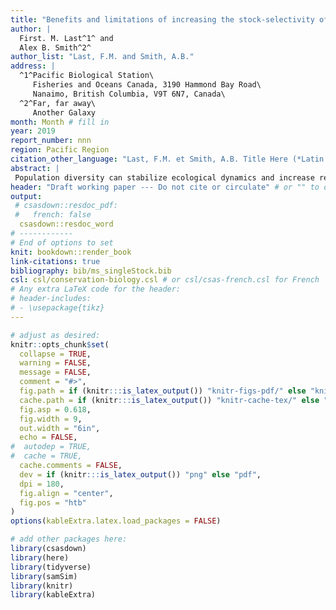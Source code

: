 ```yaml
---
title: "Benefits and limitations of increasing the stock-selectivity of Pacific salmon fisheries"
author: |
  First. M. Last^1^ and
  Alex B. Smith^2^
author_list: "Last, F.M. and Smith, A.B."
address: |
  ^1^Pacific Biological Station\
     Fisheries and Oceans Canada, 3190 Hammond Bay Road\
     Nanaimo, British Columbia, V9T 6N7, Canada\
  ^2^Far, far away\
     Another Galaxy
month: Month # fill in
year: 2019
report_number: nnn
region: Pacific Region
citation_other_language: "Last, F.M. et Smith, A.B. Title Here (*Latin Species Name*). DFO Secr. can. de consult. sci. du MPO. Doc. de rech 2019/nnn. iv + 13 p."
abstract: |
 Population diversity can stabilize ecological dynamics and increase resilience to future environmental change. In exploited systems, however, management goals to preserve diversity may be in tension with harvest objectives. For example, fisheries managers may forgo opportunities to sustainably harvest abundant populations to reduce risks to less productive populations. Increasing the stock selectivity of fisheries is one management lever that may allow for both conservation- and catch-based objectives to be met. We developed a model simulating the dynamics of a Pacific salmon stock aggregate and its fishery to evaluate how changing allocations between mixed- and single-stock fisheries influences management performance. We focused on relatively generic management strategies that may be implemented in a range of salmon fisheries. Additionally we examined how the relative performance of mixed- and single-stock fisheries may change under alternative ecological and management scenarios. We found that increasing single-stock fishery allocations increased aggregate abundance and improved the status of some stocks relative to conservation benchmarks. However these improvements did not occur uniformly across stocks--relatively abundant, productive populations exhibited no change, or even declines, in conservation performance as single-stock fishery allocations increased. Furthermore, differences in performance between mixed- and single-stock fisheries were reduced when productivity was uniformly low, when the mixed-stock fishery was managed conservatively, or when mortality during freshwater migrations was high. While single-stock fisheries can increase the probability that conservation-based objectives will be met, they are not a panacea and may only be effective when specific conditions are met.
header: "Draft working paper --- Do not cite or circulate" # or "" to omit
output:
 # csasdown::resdoc_pdf:
 #   french: false
  csasdown::resdoc_word
# ------------
# End of options to set
knit: bookdown::render_book
link-citations: true
bibliography: bib/ms_singleStock.bib
csl: csl/conservation-biology.csl # or csl/csas-french.csl for French
# Any extra LaTeX code for the header:
# header-includes:
# - \usepackage{tikz}
---
```


```r
# adjust as desired:
knitr::opts_chunk$set(
  collapse = TRUE,
  warning = FALSE,
  message = FALSE,
  comment = "#>",
  fig.path = if (knitr:::is_latex_output()) "knitr-figs-pdf/" else "knitr-figs-docx/",
  cache.path = if (knitr:::is_latex_output()) "knitr-cache-tex/" else "knitr-cache-docx/",
  fig.asp = 0.618,
  fig.width = 9,
  out.width = "6in",
  echo = FALSE,
#  autodep = TRUE,
#  cache = TRUE,
  cache.comments = FALSE,
  dev = if (knitr:::is_latex_output()) "png" else "pdf",
  dpi = 180,
  fig.align = "center",
  fig.pos = "htb"
)
options(kableExtra.latex.load_packages = FALSE)
```

```r
# add other packages here:
library(csasdown)
library(here)
library(tidyverse)
library(samSim)
library(knitr)
library(kableExtra)
```
